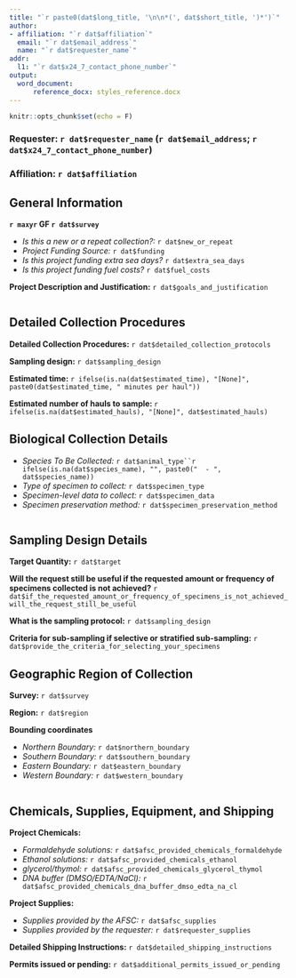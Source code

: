 ```yaml
---
title: "`r paste0(dat$long_title, '\n\n*(', dat$short_title, ')*')`"
author: 
- affiliation: "`r dat$affiliation`"
  email: "`r dat$email_address`"
  name: "`r dat$requester_name`"
addr: 
  l1: "`r dat$x24_7_contact_phone_number`"
output: 
  word_document: 
      reference_docx: styles_reference.docx
---
```


```r
knitr::opts_chunk$set(echo = F)
```

### **Requester:** `r dat$requester_name` (`r dat$email_address`; `r dat$x24_7_contact_phone_number `)

### **Affiliation:** `r dat$affiliation`

## General Information

**`r maxyr` GF `r dat$survey `**

 - *Is this a new or a repeat collection?:* `r dat$new_or_repeat `
 - *Project Funding Source:* `r dat$funding `
 - *Is this project funding extra sea days?* `r dat$extra_sea_days `
 - *Is this project funding fuel costs?* `r dat$fuel_costs `

**Project Description and Justification:** `r dat$goals_and_justification`

```r
```

## Detailed Collection Procedures

**Detailed Collection Procedures:** `r dat$detailed_collection_protocols`

**Sampling design:** `r dat$sampling_design`

**Estimated time:** `r ifelse(is.na(dat$estimated_time), "[None]", paste0(dat$estimated_time, " minutes per haul"))`

**Estimated number of hauls to sample: ** `r ifelse(is.na(dat$estimated_hauls), "[None]", dat$estimated_hauls)`

## Biological Collection Details

   - *Species To Be Collected:* `r dat$animal_type``r ifelse(is.na(dat$species_name), "", paste0("  - ", dat$species_name))`
   - *Type of specimen to collect:* `r dat$specimen_type`
   - *Specimen-level data to collect:* `r dat$specimen_data`
   - *Specimen preservation method:* `r dat$specimen_preservation_method`

```r
```

## Sampling Design Details

**Target Quantity:** `r dat$target `

**Will the request still be useful if the requested amount or frequency of specimens collected is not achieved?** `r dat$if_the_requested_amount_or_frequency_of_specimens_is_not_achieved_will_the_request_still_be_useful `

**What is the sampling protocol:** `r dat$sampling_design`

**Criteria for sub-sampling if selective or stratified sub-sampling:** `r dat$provide_the_criteria_for_selecting_your_specimens`

## Geographic Region of Collection

**Survey:** `r dat$survey`

**Region:** `r dat$region`

**Bounding coordinates**

  - *Northern Boundary:* `r dat$northern_boundary`
  - *Southern Boundary:* `r dat$southern_boundary`
  - *Eastern Boundary:* `r dat$eastern_boundary`
  - *Western Boundary:* `r dat$western_boundary`

```r
```

## Chemicals, Supplies, Equipment, and Shipping

**Project Chemicals:**  

   - *Formaldehyde solutions:* `r dat$afsc_provided_chemicals_formaldehyde `
   - *Ethanol solutions:* `r dat$afsc_provided_chemicals_ethanol `
   - *glycerol/thymol:* `r dat$afsc_provided_chemicals_glycerol_thymol `
   - *DNA buffer (DMSO/EDTA/NaCl):* `r dat$afsc_provided_chemicals_dna_buffer_dmso_edta_na_cl `

**Project Supplies:** 

   - *Supplies provided by the AFSC:* `r dat$afsc_supplies `
   - *Supplies provided by the requester:* `r dat$requester_supplies ` 

**Detailed Shipping Instructions:** `r dat$detailed_shipping_instructions `

**Permits issued or pending:** `r dat$additional_permits_issued_or_pending `

